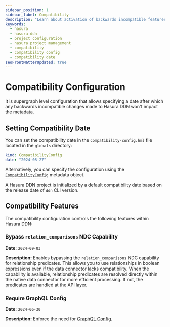 ```yaml
---
sidebar_position: 1
sidebar_label: Compatibility
description: "Learn about activation of backwards incompatible features on Hasura DDN using compatibility dates."
keywords:
  - hasura
  - hasura ddn
  - project configuration
  - hasura project management
  - compatibility
  - compatibility config
  - compatibility date
seoFrontMatterUpdated: true
---
```


# Compatibility Configuration

It is supergraph level configuration that allows specifying a date after which any backwards incompatible
changes made to Hasura DDN won't impact the metadata.

## Setting Compatibility Date

You can set the compatibility date in the `compatibility-config.hml` file located in the `globals` directory:
```yaml
kind: CompatibilityConfig
date: "2024-08-27"
```
Alternatively, you can specify the configuration using the [`CompatibilityConfig`](supergraph-modeling/compatibility-config.mdx)
metadata object.

A Hasura DDN project is initialized by a default compatibility date based on the release date of `ddn` CLI version.

## Compatibility Features
The compatibility configuration controls the following features within Hasura DDN:

### Bypass `relation_comparisons` NDC Capability

**Date:** `2024-09-03`

**Description:** Enables bypassing the `relation_comparisons` NDC capability for relationship predicates.
This allows you to use relationships in boolean expressions even if the data connector lacks compatibility.
When the capability is available, relationship predicates are resolved directly within the native data
connector for more efficient processing. If not, the predicates are handled at the API layer.

### Require GraphQL Config

**Date:** `2024-06-30`

**Description:** Enforce the need for [GraphQL Config](supergraph-modeling/graphql-config.mdx).
